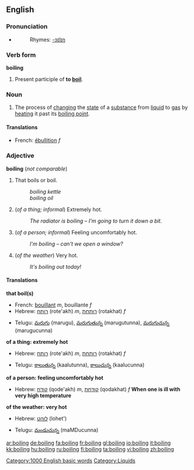 ==English==

===Pronunciation===
*{{audio|en-us-boiling.ogg|Audio (US)}}
*:Rhymes: [[Rhymes:English:-ɔɪlɪŋ|-ɔɪlɪŋ]]

===Verb form===
'''boiling'''

# Present participle of '''to [[boil]]'''.

===Noun===
{{en-noun|-}}
#The process of [[change|changing]] the [[state]] of a [[substance]] from [[liquid]] to [[gas]] by [[heat]]ing it past its [[boiling point]].
====Translations====
*French: [[ébullition]] ''f''

===Adjective===
'''boiling''' (''not comparable'')

#That boils or boil.
#:''boiling kettle''
#:''boiling oil''
#(''of a thing; informal'') Extremely hot.
#:''The radiator is boiling &ndash; I'm going to turn it down a bit.''
#(''of a person; informal'') Feeling uncomfortably hot.
#:''I'm boiling &ndash; can't we open a window?''
#(''of the weather'') Very hot.
#:''It's boiling out today!''

====Translations====
'''that boil(s)'''
{{top}}
*French: [[bouillant]] ''m'', bouillante ''f''
*Hebrew: [[רותח]] (rote'akh) ''m'', [[רותחת]] (rotakhat) ''f''
{{mid}}
*Telugu: [[మరుగు]] (marugu), [[మరుగుతున్న]] (marugutunna), [[మరుగుచున్న]] (marugucunna)
{{bottom}}

'''of a thing: extremely hot'''
{{top}}
*Hebrew: [[רותח]] (rote'akh) ''m'', [[רותחת]] (rotakhat) ''f''
{{mid}}
*Telugu: [[కాలుతున్న]] (kaalutunna), [[కాలుచున్న]] (kaalucunna)
{{bottom}}

'''of a person: feeling uncomfortably hot'''
{{top}}
*Hebrew: [[קודח]] (qode'akh) ''m'', [[קודחת]] (qodakhat) ''f'' '''When one is ill with very high temperature'''
{{mid}}

{{bottom}}

'''of the weather: very hot'''
{{top}}
*Hebrew: [[לוהט]] (lohet')
{{mid}}
*Telugu: [[మండుచున్న]] (maMDucunna)
{{bottom}}

[[Category:1000 English basic words]]
[[Category:Liquids]]

[[ar:boiling]]
[[de:boiling]]
[[fa:boiling]]
[[fr:boiling]]
[[gl:boiling]]
[[io:boiling]]
[[it:boiling]]
[[kk:boiling]]
[[hu:boiling]]
[[ru:boiling]]
[[fi:boiling]]
[[ta:boiling]]
[[vi:boiling]]
[[zh:boiling]]